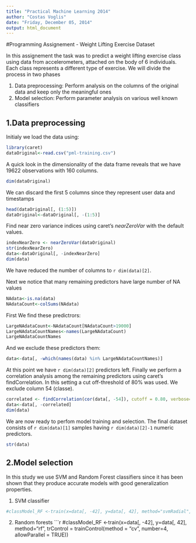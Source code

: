 ```yaml
---
title: "Practical Machine Learning 2014"
author: "Costas Voglis"
date: "Friday, December 05, 2014"
output: html_document
---
```

#Programming Assignement - Weight Lifting Exercise Dataset

In this assignement the task was to predict a weight lifting exercise class using
data from accelerometers, attached on the body of 6 individuals. Each class
represents a different type of exercise. We will divide the process in two phases

1. Data preprocessing: Perform analysis on the columns of the original data and keep only the meaningful ones
2. Model selection: Perform parameter analysis on various well known classifiers

## 1.Data preprocessing
Initialy we load the data using: 
```r
library(caret)
dataOriginal<-read.csv("pml-training.csv")
````

A quick look in the dimensionality of the data frame reveals that we have 19622 observations
with 160 columns.
```r
dim(dataOriginal)
```

We can discard the first 5 columns since they represent user data and timestamps
```r
head(dataOriginal[, (1:5)])
dataOriginal<-dataOriginal[, -(1:5)]
```

Find near zero variance indices using caret's  *nearZeroVar* with the default values.
```r
indexNearZero <- nearZeroVar(dataOriginal)
str(indexNearZero)
data<-dataOriginal[, -indexNearZero]
dim(data)
```

We have reduced the number of columns to `r dim(data)[2]`.

Next we notice that many remaining predictors have large number of NA values
```r
NAdata<-is.na(data)
NAdataCount<-colSums(NAdata)
```

First We find these predictrors:
```r
LargeNAdataCount<-NAdataCount[NAdataCount>19000]
LargeNAdataCountNames<-names(LargeNAdataCount)
LargeNAdataCountNames
```

And we exclude these predictors them: 

```r
data<-data[, -which(names(data) %in% LargeNAdataCountNames)]
```

At this point we have `r dim(data)[2]` predictors left. Finally we perform
a correlation analysis among the remaining predictors using caret's findCorrelation.
In this setting a cut off-threshold of 80% was used.
We exclude column 54 (classe).

```r
correlated <- findCorrelation(cor(data[, -54]), cutoff = 0.80, verbose=FALSE)
data<-data[, -correlated]
dim(data)
```

We are now ready to perfom model training and selection. The final dataset consists of `r dim(data)[1]` samples
having `r dim(data)[2]-1` numeric predictors. 

```r
str(data)
````

## 2.Model selection

In this study we use SVM and Random Forest classifiers since it has been shown
that they produce accurate models with good generalization properties.

1. SVM classifier
```r
#classModel_RF <-train(x=data[, -42], y=data[, 42], method="svmRadial", trControl = trainControl(method = "cv", number=4, allowParallel = TRUE))
```

2. Random forests
```r
#classModel_RF <-train(x=data[, -42], y=data[, 42], method="rf", trControl = trainControl(method = "cv", number=4, allowParallel = TRUE))



